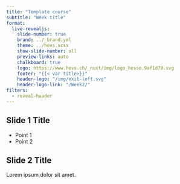 ```yaml
---
title: "Template course"
subtitle: "Week title"
format:
  live-revealjs:
    slide-number: true
    brand: ../_brand.yml
    theme: ../hevs.scss
    show-slide-number: all
    preview-links: auto
    chalkboard: true
    logo: https://www.hevs.ch/_nuxt/img/logo_hesso.9af1d79.svg
    footer: "{{< var title>}}"
    header-logo: "/img/exit-left.svg"
    header-logo-link: "/Week2/"
filters:
  - reveal-header
---
```


## Slide 1 Title

- Point 1
- Point 2

## Slide 2 Title

Lorem ipsum dolor sit amet.

